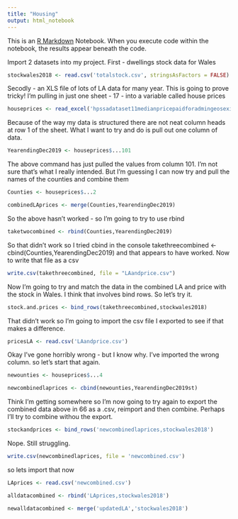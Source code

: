 ```yaml
---
title: "Housing"
output: html_notebook
---
```


This is an [R Markdown](http://rmarkdown.rstudio.com) Notebook. When you execute code within the notebook, the results appear beneath the code. 

Import 2 datasets into my project.
First - dwellings stock data for Wales

```r
stockwales2018 <- read.csv('totalstock.csv', stringsAsFactors = FALSE)
```

Secodly - an XLS file of lots of LA data for many year. This is going to prove tricky! I'm pulling in just one sheet - 17 - into a variable called house prices

```r
houseprices <- read_excel('hpssadataset11medianpricepaidforadmingeosexisting.xls', 17)
```

Because of the way my data is structured there are not neat column heads at row 1 of the sheet. What I want to try and do is pull out one column of data.

```r
YearendingDec2019 <- houseprices$...101
```

The above command has just pulled the values from column 101. I'm not sure that's what I really intended. But I'm guessing I can now try and pull the names of the counties and combine them

```r
Counties <- houseprices$...2
```

```r
combinedLAprices <- merge(Counties,YearendingDec2019)
```

So the above hasn't worked - so I'm going to try to use rbind

```r
taketwocombined <- rbind(Counties,YearendingDec2019)
```

So that didn't work so I tried cbind in the console takethreecombined <- cbind(Counties,YearendingDec2019) and that appears to have worked. Now to write that file as a csv

```r
write.csv(takethreecombined, file = "LAandprice.csv")
```
Now I'm going to try and match the data in the combined LA and price with the stock in Wales. I think that involves bind rows. So let's try it.

```r
stock.and.prices <- bind_rows(takethreecombined,stockwales2018)
```
That didn't work so I'm going to import the csv file I exported to see if that makes a difference.

```r
pricesLA <- read.csv('LAandprice.csv')
```

Okay I've gone horribly wrong - but I know why. I've imported the wrong column. so let's start that again.

```r
newounties <- houseprices$...4
```

```r
newcombinedlaprices <- cbind(newounties,YearendingDec2019st)
```


Think I'm getting somewhere so I'm now going to try again to export the combined data above in 66 as a .csv, reimport and then combine. Perhaps I'll try to combine withou the export.

```r
stockandprices <- bind_rows('newcombinedlaprices,stockwales2018')
```
Nope. Still struggling.

```r
write.csv(newcombinedlaprices, file = 'newcombined.csv')
```

so lets import that now

```r
LAprices <- read.csv('newcombined.csv')
```


```r
alldatacombined <- rbind('LAprices,stockwales2018')
```
```r
newalldatacombined <- merge('updatedLA','stockwales2018')
```